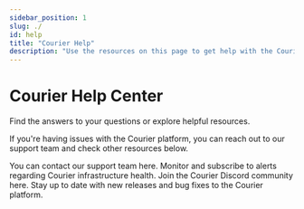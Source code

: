 ```yaml
---
sidebar_position: 1
slug: ./
id: help
title: "Courier Help"
description: "Use the resources on this page to get help with the Courier platform"
---
```



# Courier Help Center

Find the answers to your questions or explore helpful resources.

If you're having issues with the Courier platform, you can reach out to our support team and check other resources below.

<CardList size="medium">
  <Card title="Contact Support" href="mailto:support@courier.com" linkText="Contact Support">
    You can contact our support team here.
  </Card>
  <Card title="Courier Status" href="https://status.courier.com/" linkText="See Status">
  <ServiceStatus />
    Monitor and subscribe to alerts regarding Courier infrastructure health.
  </Card>
  <Card title="Ask the Community" href="https://discord.gg/hzVbvYF7" linkText="Join the Courier Community">
    Join the Courier Discord community here.
  </Card>
  <Card title="Courier Changelog" href="https://www.courier.com/changelog/" linkText="View the Changelog">
    Stay up to date with new releases and bug fixes to the Courier platform. 
  </Card>
</CardList>